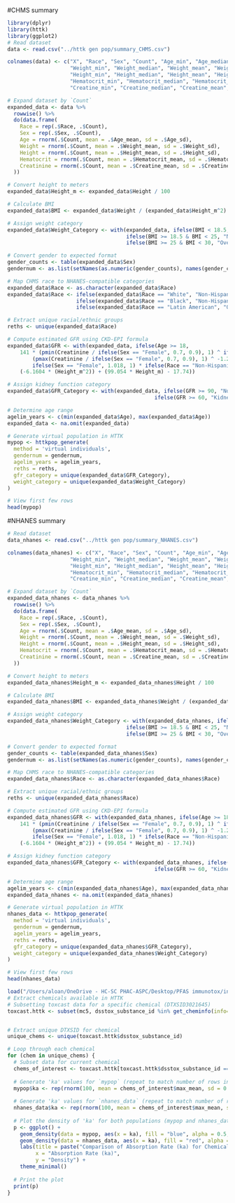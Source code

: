 
#CHMS summary
```{r}
library(dplyr)
library(httk)
library(ggplot2)
# Read dataset
data <- read.csv("../httk gen pop/summary_CHMS.csv")

colnames(data) <- c("X", "Race", "Sex", "Count", "Age_min", "Age_median", "Age_mean", "Age_max","Age_sd", 
                    "Weight_min", "Weight_median", "Weight_mean", "Weight_max", "Weight_sd", 
                    "Height_min", "Height_median", "Height_mean", "Height_max", "Height_sd", 
                    "Hematocrit_min", "Hematocrit_median", "Hematocrit_mean", "Hematocrit_max","Hematocrit_sd", 
                    "Creatine_min", "Creatine_median", "Creatine_mean", "Creatine_max","Creatine_sd")

# Expand dataset by `Count`
expanded_data <- data %>%
  rowwise() %>%
  do(data.frame(
    Race = rep(.$Race, .$Count),
    Sex = rep(.$Sex, .$Count),
    Age = rnorm(.$Count, mean = .$Age_mean, sd = .$Age_sd),
    Weight = rnorm(.$Count, mean = .$Weight_mean, sd = .$Weight_sd),
    Height = rnorm(.$Count, mean = .$Height_mean, sd = .$Height_sd),
    Hematocrit = rnorm(.$Count, mean = .$Hematocrit_mean, sd = .$Hematocrit_sd),
    Creatinine = rnorm(.$Count, mean = .$Creatine_mean, sd = .$Creatine_sd)
  ))

# Convert height to meters
expanded_data$Height_m <- expanded_data$Height / 100

# Calculate BMI
expanded_data$BMI <- expanded_data$Weight / (expanded_data$Height_m^2)

# Assign weight category
expanded_data$Weight_Category <- with(expanded_data, ifelse(BMI < 18.5, "Underweight", 
                                      ifelse(BMI >= 18.5 & BMI < 25, "Normal", 
                                      ifelse(BMI >= 25 & BMI < 30, "Overweight", "Obese"))))

# Convert gender to expected format
gender_counts <- table(expanded_data$Sex)
gendernum <- as.list(setNames(as.numeric(gender_counts), names(gender_counts)))

# Map CHMS race to NHANES-compatible categories
expanded_data$Race <- as.character(expanded_data$Race)
expanded_data$Race <- ifelse(expanded_data$Race == "White", "Non-Hispanic White", 
                      ifelse(expanded_data$Race == "Black", "Non-Hispanic Black", 
                      ifelse(expanded_data$Race == "Latin American", "Other Hispanic", "Other")))

# Extract unique racial/ethnic groups
reths <- unique(expanded_data$Race)

# Compute estimated GFR using CKD-EPI formula
expanded_data$GFR <- with(expanded_data, ifelse(Age >= 18, 
    141 * (pmin(Creatinine / ifelse(Sex == "Female", 0.7, 0.9), 1) ^ ifelse(Sex == "Female", -0.329, -0.411)) * 
        (pmax(Creatinine / ifelse(Sex == "Female", 0.7, 0.9), 1) ^ -1.209) * (0.993 ^ Age) * 
        ifelse(Sex == "Female", 1.018, 1) * ifelse(Race == "Non-Hispanic Black", 1.159, 1),
    (-6.1604 * (Height_m^2)) + (99.054 * Height_m) - 17.74))

# Assign kidney function category
expanded_data$GFR_Category <- with(expanded_data, ifelse(GFR >= 90, "Normal", 
                                               ifelse(GFR >= 60, "Kidney Disease", "Kidney Failure")))

# Determine age range
agelim_years <- c(min(expanded_data$Age), max(expanded_data$Age))
expanded_data <- na.omit(expanded_data)

# Generate virtual population in HTTK
mypop <- httkpop_generate(
  method = 'virtual individuals',
  gendernum = gendernum,
  agelim_years = agelim_years,
  reths = reths,
  gfr_category = unique(expanded_data$GFR_Category),
  weight_category = unique(expanded_data$Weight_Category)
)

# View first few rows
head(mypop)

```
#NHANES summary
```{r}
# Read dataset
data_nhanes <- read.csv("../httk gen pop/summary_NHANES.csv")

colnames(data_nhanes) <- c("X", "Race", "Sex", "Count", "Age_min", "Age_median", "Age_mean", "Age_max","Age_sd", 
                    "Weight_min", "Weight_median", "Weight_mean", "Weight_max", "Weight_sd", 
                    "Height_min", "Height_median", "Height_mean", "Height_max", "Height_sd", 
                    "Hematocrit_min", "Hematocrit_median", "Hematocrit_mean", "Hematocrit_max","Hematocrit_sd", 
                    "Creatine_min", "Creatine_median", "Creatine_mean", "Creatine_max","Creatine_sd")

# Expand dataset by `Count`
expanded_data_nhanes <- data_nhanes %>%
  rowwise() %>%
  do(data.frame(
    Race = rep(.$Race, .$Count),
    Sex = rep(.$Sex, .$Count),
    Age = rnorm(.$Count, mean = .$Age_mean, sd = .$Age_sd),
    Weight = rnorm(.$Count, mean = .$Weight_mean, sd = .$Weight_sd),
    Height = rnorm(.$Count, mean = .$Height_mean, sd = .$Height_sd),
    Hematocrit = rnorm(.$Count, mean = .$Hematocrit_mean, sd = .$Hematocrit_sd),
    Creatinine = rnorm(.$Count, mean = .$Creatine_mean, sd = .$Creatine_sd)
  ))

# Convert height to meters
expanded_data_nhanes$Height_m <- expanded_data_nhanes$Height / 100

# Calculate BMI
expanded_data_nhanes$BMI <- expanded_data_nhanes$Weight / (expanded_data_nhanes$Height_m^2)

# Assign weight category
expanded_data_nhanes$Weight_Category <- with(expanded_data_nhanes, ifelse(BMI < 18.5, "Underweight", 
                                      ifelse(BMI >= 18.5 & BMI < 25, "Normal", 
                                      ifelse(BMI >= 25 & BMI < 30, "Overweight", "Obese"))))

# Convert gender to expected format
gender_counts <- table(expanded_data_nhanes$Sex)
gendernum <- as.list(setNames(as.numeric(gender_counts), names(gender_counts)))

# Map CHMS race to NHANES-compatible categories
expanded_data_nhanes$Race <- as.character(expanded_data_nhanes$Race)

# Extract unique racial/ethnic groups
reths <- unique(expanded_data_nhanes$Race)

# Compute estimated GFR using CKD-EPI formula
expanded_data_nhanes$GFR <- with(expanded_data_nhanes, ifelse(Age >= 18, 
    141 * (pmin(Creatinine / ifelse(Sex == "Female", 0.7, 0.9), 1) ^ ifelse(Sex == "Female", -0.329, -0.411)) * 
        (pmax(Creatinine / ifelse(Sex == "Female", 0.7, 0.9), 1) ^ -1.209) * (0.993 ^ Age) * 
        ifelse(Sex == "Female", 1.018, 1) * ifelse(Race == "Non-Hispanic Black", 1.159, 1),
    (-6.1604 * (Height_m^2)) + (99.054 * Height_m) - 17.74))

# Assign kidney function category
expanded_data_nhanes$GFR_Category <- with(expanded_data_nhanes, ifelse(GFR >= 90, "Normal", 
                                               ifelse(GFR >= 60, "Kidney Disease", "Kidney Failure")))

# Determine age range
agelim_years <- c(min(expanded_data_nhanes$Age), max(expanded_data_nhanes$Age))
expanded_data_nhanes <- na.omit(expanded_data_nhanes)

# Generate virtual population in HTTK
nhanes_data <- httkpop_generate(
  method = 'virtual individuals',
  gendernum = gendernum,
  agelim_years = agelim_years,
  reths = reths,
  gfr_category = unique(expanded_data_nhanes$GFR_Category),
  weight_category = unique(expanded_data_nhanes$Weight_Category)
)

# View first few rows
head(nhanes_data)

```

```{r}
load("/Users/aloan/OneDrive - HC-SC PHAC-ASPC/Desktop/PFAS immunotox/invitrodb_3_5_mc5.Rdata")
# Extract chemicals available in HTTK
# Subsetting toxcast data for a specific chemical (DTXSID3021645)
toxcast.httk <- subset(mc5, dsstox_substance_id %in% get_cheminfo(info="DTXSID", suppress.messages=TRUE))


# Extract unique DTXSID for chemical
unique_chems <- unique(toxcast.httk$dsstox_substance_id)

# Loop through each chemical
for (chem in unique_chems) {
  # Subset data for current chemical
  chems_of_interest <- toxcast.httk[toxcast.httk$dsstox_substance_id == chem,]
  
  # Generate 'ka' values for `mypop` (repeat to match number of rows in `mypop`)
  mypop$ka <- rep(rnorm(100, mean = chems_of_interest$max_mean, sd = 0.1), length.out = nrow(mypop))
  
  # Generate 'ka' values for `nhanes_data` (repeat to match number of rows in `nhanes_data`)
  nhanes_data$ka <- rep(rnorm(100, mean = chems_of_interest$max_mean, sd = 0.1), length.out = nrow(nhanes_data))
  
  # Plot the density of 'ka' for both populations (mypop and nhanes_data) for the current chemical
  p <- ggplot() +
    geom_density(data = mypop, aes(x = ka), fill = "blue", alpha = 0.5, color = "blue") +  # Blue for mypop
    geom_density(data = nhanes_data, aes(x = ka), fill = "red", alpha = 0.5, color = "red") +  # Red for NHANES
    labs(title = paste("Comparison of Absorption Rate (ka) for Chemical", chem),
         x = "Absorption Rate (ka)",
         y = "Density") +
    theme_minimal()
  
  # Print the plot
  print(p)
}


```

